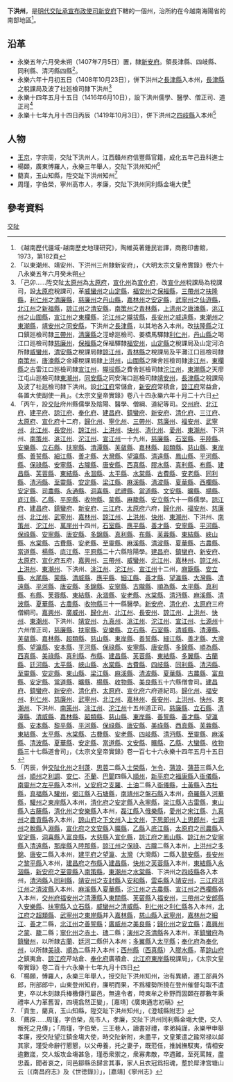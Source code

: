 '''下洪州'''，是[[明代|明代]][[交阯承宣布政使司|交阯承宣布政使司]][[新安府|新安府]]下轄的一個州，治所約在今越南海陽省的南部地區<ref>《越南歷代疆域-越南歷史地理研究》，陶維英著鍾民岩譯，商務印書館，1973，第182頁</ref>。
== 沿革 ==
* 永樂五年六月癸未朔（1407年7月5日）置，隸[[新安府|新安府]]。領長津縣、四岐縣、同利縣、清沔縣四縣<ref>「以東潮州、靖安州、下洪州三州隸新安府」，《大明太宗文皇帝實錄》卷六十八永樂五年六月癸未朔</ref>。
* 永樂六年十月初五日（1408年10月23日），併下洪州之[[長津縣|長津縣]]入本州，[[長津縣|長津縣]]之稅課局及波了社廵檢司隸下洪州<ref>「己卯……陞交阯[[太原州|太原州]]為[[太原府|太原府]]，[[宣化州|宣化州]]為[[宣化府|宣化府]]，改[[宣化州|宣化州]]稅課局為稅課司，設[[太原府|太原府]]稅課司，革[[威蠻州|威蠻州]]之[[山定縣|山定縣]]，[[福安州|福安州]]之[[保福縣|保福縣]]，[[三帶州|三帶州]]之[[扶隆縣|扶隆縣]]，[[利仁州|利仁州]]之[[清廉縣|清廉縣]]，[[慈廉州|慈廉州]]之[[丹山縣|丹山縣]]，[[嘉林州|嘉林州]]之[[安定縣|安定縣]]，[[武寧州|武寧州]]之[[仙遊縣|仙遊縣]]，[[北江州|北江州]]之[[新福縣|新福縣]]，[[諒江州|諒江州]]之[[清安縣|清安縣]]，[[南策州|南策州]]之[[青林縣|青林縣]]，[[上洪州|上洪州]]之[[唐濠縣|唐濠縣]]，[[洮江州|洮江州]]之[[山圍縣|山圍縣]]，[[宣江州|宣江州]]之[[東欄縣|東欄縣]]，[[沱江州|沱江州]]之[[隴拔縣|隴拔縣]]，[[長安州|長安州]]之[[威遠縣|威遠縣]]，[[東潮州|東潮州]]之[[東潮縣|東潮縣]]，[[靖安州|靖安州]]之[[同安縣|同安縣]]，下洪州之[[長津縣|長津縣]]，以其地各入本州。改[[扶隆縣|扶隆縣]]之江口鎮廵檢司隸[[三帶州|三帶州]]，[[清廉縣|清廉縣]]之涇蜍廵檢司、姜橋馬驛隸[[利仁州|利仁州]]，[[丹山縣|丹山縣]]之喝江口廵檢司隸[[慈廉州|慈廉州]]，[[保福縣|保福縣]]之保福驛隸[[福安州|福安州]]，[[山定縣|山定縣]]之稅課局及山定河泊所隸[[威蠻州|威蠻州]]，[[清安縣|清安縣]]之稅課局隸[[諒江州|諒江州]]，[[青林縣|青林縣]]之稅課局及平灘江口廵檢司隸[[南策州|南策州]]，[[唐濠縣|唐濠縣]]之金縷稅課局隸[[上洪州|上洪州]]，[[山圍縣|山圍縣]]之陳舍廵檢司隸[[洮江州|洮江州]]，[[東欄縣|東欄縣]]之古雷江口廵檢司隸[[宣江州|宣江州]]，[[隴拔縣|隴拔縣]]之費舍廵檢司隸[[沱江州|沱江州]]，[[東潮縣|東潮縣]]之天廖江屯山廵檢司隸[[東潮州|東潮州]]，[[同安縣|同安縣]]之同安海口廵檢司隸[[靖安州|靖安州]]，[[長津縣|長津縣]]之稅課局及波了社廵檢司隸下洪州。設[[北江府|北江府]]常儲倉，[[新安府|新安府]]常積倉，[[諒江府|諒江府]]常益倉，各置大使副使一員」。《太宗文皇帝實錄》卷八十四永樂六年十月二十六日</ref>
* 永樂十四年五月十五日（1416年6月10日），設下洪州儒學、醫學、僧正司、道正司<ref>「丙午，設[[交阯|交阯]]府州縣儒學及陰陽、醫學、僧綱、道紀等司。[[交州府|交州府]]、[[北江府|北江府]]、[[建平府|建平府]]、[[諒江府|諒江府]]、[[奉化府|奉化府]]、[[建昌府|建昌府]]、[[鎮蠻府|鎮蠻府]]、[[新安府|新安府]]、[[清化府|清化府]]、[[三江府|三江府]]、[[太原府|太原府]]、[[宣化府|宣化府]]十二府，[[歸化州|歸化州]]、[[寧化州|寧化州]]、[[三帶州|三帶州]]、[[慈廉州|慈廉州]]、[[福安州|福安州]]、[[武寧州|武寧州]]、[[北江州|北江州]]、[[長安州|長安州]]、[[諒江州|諒江州]]、[[上洪州|上洪州]]、[[快州|快州]]、[[清化州|清化州]]、[[愛州|愛州]]、[[東潮州|東潮州]]、下洪州、[[南策州|南策州]]、[[洮江州|洮江州]]、[[沱江州|沱江州]]、[[宣江州|宣江州]]一十九州，[[慈廉縣|慈廉縣]]、[[石室縣|石室縣]]、[[平陸縣|平陸縣]]、[[安樂縣|安樂縣]]、[[立石縣|立石縣]]、[[扶寧縣|扶寧縣]]、[[清潭縣|清潭縣]]、[[芙蒥縣|芙蒥縣]]、[[嘉林縣|嘉林縣]]、[[超類縣|超類縣]]、[[慈山縣|慈山縣]]、[[東岸縣|東岸縣]]、[[善誓縣|善誓縣]]、[[細江縣|細江縣]]、[[善才縣|善才縣]]、[[大灣縣|大灣縣]]、[[望瀛縣|望瀛縣]]、[[清遠縣|清遠縣]]、[[鳳山縣|鳳山縣]]、[[平河縣|平河縣]]、[[縣|縣]]、[[保祿縣|保祿縣]]、[[安寧縣|安寧縣]]、[[古隴縣|古隴縣]]、[[唐安縣|唐安縣]]、[[西真縣|西真縣]]、[[膠水縣|膠水縣]]、[[真利縣|真利縣]]、[[布縣|布縣]]、[[建昌縣|建昌縣]]、[[芙蓉縣|芙蓉縣]]、[[東結縣|東結縣]]、[[永涸縣|永涸縣]]、[[太平縣_(交阯)|太平縣]]、[[水棠縣|水棠縣]]、[[古費縣|古費縣]]、[[安老縣|安老縣]]、[[同利縣|同利縣]]、[[清沔縣|清沔縣]]、[[至靈縣|至靈縣]]、[[安定縣|安定縣]]、[[梁江縣|梁江縣]]、[[麻溪縣|麻溪縣]]、[[清波縣|清波縣]]、[[夏華縣|夏華縣]]、[[西欄縣|西欄縣]]、[[安定縣|安定縣]]、[[司農縣|司農縣]]、[[永通縣|永通縣]]、[[洞喜縣|洞喜縣]]、[[武禮縣|武禮縣]]、[[當道縣|當道縣]]、[[文安縣|文安縣]]、[[曠縣|曠縣]]、[[楊縣|楊縣]]、[[底江縣|底江縣]]、[[乙縣|乙縣]]、[[平原縣|平原縣]]、[[收物縣|收物縣]]、[[蒙縣|蒙縣]]、[[麻籠縣|麻籠縣]]、[[安立縣|安立縣]]六十一縣儒學。[[諒江府|諒江府]]、[[建昌府|建昌府]]、[[鎮蠻府|鎮蠻府]]、[[新安府|新安府]]、[[三江府|三江府]]、[[太原府|太原府]]六府，[[歸化州|歸化州]]、[[福安州|福安州]]、[[慈廉州|慈廉州]]、[[北江州|北江州]]、[[武寧州|武寧州]]、[[嘉林州|嘉林州]]、[[諒江州|諒江州]]、[[上洪州|上洪州]]、[[快州|快州]]、[[東潮州|東潮州]]、下洪州、[[南策州|南策州]]、[[沱江州|沱江州]]、[[萬崖州|萬崖州]]十四州，[[石室縣|石室縣]]、[[應平縣|應平縣]]、[[善才縣|善才縣]]、[[安寧縣|安寧縣]]、[[平河縣|平河縣]]、[[保祿縣|保祿縣]]、[[安寧縣|安寧縣]]、[[唐安縣|唐安縣]]、[[多錦縣|多錦縣]]、[[真利縣|真利縣]]、[[布縣|布縣]]、[[芙蓉縣|芙蓉縣]]、[[東結縣|東結縣]]、[[峽山縣|峽山縣]]、[[水棠縣|水棠縣]]、[[古費縣|古費縣]]、[[安老縣|安老縣]]、[[至靈縣|至靈縣]]、[[麻溪縣|麻溪縣]]、[[清波縣|清波縣]]、[[夏華縣|夏華縣]]、[[古農縣|古農縣]]、[[當道縣|當道縣]]、[[楊縣|楊縣]]、[[底江縣|底江縣]]、[[平原縣|平原縣]]二十六縣陰陽學。[[建昌府|建昌府]]、[[鎮蠻府|鎮蠻府]]、[[新安府|新安府]]、[[太原府|太原府]]、[[宣化府|宣化府]]五府，[[嘉興州|嘉興州]]、[[三帶州|三帶州]]、[[威蠻州|威蠻州]]、[[北江州|北江州]]、[[嘉林州|嘉林州]]、[[諒江州|諒江州]]、[[上洪州|上洪州]]、[[東潮州|東潮州]]、下洪州、[[洮江州|洮江州]]、[[沱江州|沱江州]]、[[宣江州|宣江州]]十二州，[[麻籠縣|麻籠縣]]、[[安立縣|安立縣]]、[[水尾縣|水尾縣]]、[[蒙縣|蒙縣]]、[[清威縣|清威縣]]、[[應平縣|應平縣]]、[[細江縣|細江縣]]、[[善才縣|善才縣]]、[[望瀛縣|望瀛縣]]、[[大灣縣|大灣縣]]、[[清遠縣|清遠縣]]、[[平河縣|平河縣]]、[[唐安縣|唐安縣]]、[[多錦縣|多錦縣]]、[[安寧縣|安寧縣]]、[[古隴縣|古隴縣]]、[[順為縣|順為縣]]、[[太平縣_(交阯)|太平縣]]、[[真利縣|真利縣]]、[[布縣|布縣]]、[[芙蓉縣|芙蓉縣]]、[[東結縣|東結縣]]、[[永涸縣|永涸縣]]、[[安老縣|安老縣]]、[[水棠縣|水棠縣]]、[[清沔縣|清沔縣]]、[[麻溪縣|麻溪縣]]、[[清波縣|清波縣]]、[[夏華縣|夏華縣]]、[[古農縣|古農縣]]、[[收物縣|收物縣]]三十一縣醫學。[[新安府|新安府]]、[[清化府|清化府]]、[[太原府|太原府]]三府僧綱司。[[嘉興州|嘉興州]]、[[廣威州|廣威州]]、[[歸化州|歸化州]]、[[北江州|北江州]]、[[長安州|長安州]]、[[諒江州|諒江州]]、[[上洪州|上洪州]]、[[快州|快州]]、[[東潮州|東潮州]]、下洪州、[[靖安州|靖安州]]、[[九真州|九真州]]、[[洮江州|洮江州]]、[[沱江州|沱江州]]、[[宣江州|宣江州]]、[[七源州|七源州]]十六州僧正司，[[慈廉縣|慈廉縣]]、[[扶寧縣|扶寧縣]]、[[安樂縣|安樂縣]]、[[立石縣|立石縣]]、[[石室縣|石室縣]]、[[清威縣|清威縣]]、[[清潭縣|清潭縣]]、[[芙蒥縣|芙蒥縣]]、[[嘉林縣|嘉林縣]]、[[超類縣|超類縣]]、[[慈山縣|慈山縣]]、[[東岸縣|東岸縣]]、[[善誓縣|善誓縣]]、[[細江縣|細江縣]]、[[善才縣|善才縣]]、[[大灣縣|大灣縣]]、[[望瀛縣|望瀛縣]]、[[安本縣|安本縣]]、[[平河縣|平河縣]]、[[保祿縣|保祿縣]]、[[安寧縣|安寧縣]]、[[唐安縣|唐安縣]]、[[多錦縣|多錦縣]]、[[順為縣|順為縣]]、[[西真縣|西真縣]]、[[美祿縣|美祿縣]]、[[真利縣|真利縣]]、[[布縣|布縣]]、[[建昌縣|建昌縣]]、[[芙蓉縣|芙蓉縣]]、[[東結縣|東結縣]]、[[多翼縣|多翼縣]]、[[古蘭縣|古蘭縣]]、[[廷河縣|廷河縣]]、[[太平縣_(交阯)|太平縣]]、[[峽山縣|峽山縣]]、[[水棠縣|水棠縣]]、[[古費縣|古費縣]]、[[四岐縣|四岐縣]]、[[同利縣|同利縣]]、[[清沔縣|清沔縣]]、[[至靈縣|至靈縣]]、[[安定縣|安定縣]]、[[東山縣|東山縣]]、[[梁江縣|梁江縣]]、[[麻溪縣|麻溪縣]]、[[清波縣|清波縣]]、[[夏華縣|夏華縣]]、[[古農縣|古農縣]]、[[富良縣|富良縣]]、[[安定縣|安定縣]]、[[當道縣|當道縣]]、[[曠縣|曠縣]]、[[楊縣|楊縣]]、[[收物縣|收物縣]]、[[美良縣|美良縣]]五十六縣僧會司。[[建昌府|建昌府]]、[[鎮蠻府|鎮蠻府]]、[[新安府|新安府]]、[[清化府|清化府]]、[[太原府|太原府]]、[[宣化府|宣化府]]六府道紀司。[[歸化州|歸化州]]、[[福安州|福安州]]、[[利仁州|利仁州]]、[[慈廉州|慈廉州]]、[[武寧州|武寧州]]、[[北江州|北江州]]、[[嘉林州|嘉林州]]、[[長安州|長安州]]、[[上洪州|上洪州]]、[[快州|快州]]、[[東潮州|東潮州]]、下洪州、[[南策州|南策州]]、[[洮江州|洮江州]]、[[沱江州|沱江州]]十五州道正司。[[慈廉縣|慈廉縣]]、[[立石縣|立石縣]]、[[清潭縣|清潭縣]]、[[清威縣|清威縣]]、[[嘉林縣|嘉林縣]]、[[超類縣|超類縣]]、[[慈山縣|慈山縣]]、[[東岸縣|東岸縣]]、[[善誓縣|善誓縣]]、[[善才縣|善才縣]]、[[望瀛縣|望瀛縣]]、[[安本縣|安本縣]]、[[黎平縣|黎平縣]]、[[平河縣|平河縣]]、[[保祿縣|保祿縣]]、[[唐安縣|唐安縣]]、[[美祿縣|美祿縣]]、[[西真縣|西真縣]]、[[芙蓉縣|芙蓉縣]]、[[東結縣|東結縣]]、[[太平縣_(交阯)|太平縣]]、[[水棠縣|水棠縣]]、[[古費縣|古費縣]]、[[安老縣|安老縣]]、[[四岐縣|四岐縣]]、[[清沔縣|清沔縣]]、[[至靈縣|至靈縣]]、[[麻溪縣|麻溪縣]]、[[清波縣|清波縣]]、[[夏華縣|夏華縣]]、[[安定縣|安定縣]]、[[當道縣|當道縣]]、[[文安縣|文安縣]]、[[曠縣|曠縣]]、[[乙縣|乙縣]]、[[大蠻縣|大蠻縣]]、[[收物縣|收物縣]]三十七縣道會司」，《太宗文皇帝實錄》卷一百七十六永樂十四年五月十五日</ref>
* 永樂十七年九月十四日丙辰（1419年10月3日），併下洪州之[[四岐縣|四岐縣]]入本州<ref>「丙辰，併[[交阯|交阯]][[化州|化州]]之[[利蓬縣|利蓬]]、[[思蓉縣|思蓉]]二縣入[[士榮縣|士榮縣]]，[[乍令縣|乍令]]、[[蒲浪縣|蒲浪]]、[[蒲苔縣|蒲苔]]三縣入[[化州|化州]]，[[順州|順州]]之[[利調縣|利調]]、[[安仁縣|安仁]]、[[不蘭縣|不蘭]]、[[巴閬縣|巴閬]]四縣入[[順州|順州]]，[[新平府|新平府]]之[[福康縣|福康縣]]入[[衙儀縣|衙儀縣]]，[[南靈州|南靈州]]之[[左平縣|左平縣]]入本州，[[乂安府|乂安府]]之[[支羅縣|支羅]]、[[土油縣|土油]]二縣入[[衙儀縣|衙儀縣]]，[[土黃縣|土黃縣]]入[[古杜縣|古杜縣]]，[[真福縣|真福縣]]入[[驩州|驩州]]，[[偈江縣|偈江縣]]入[[石塘縣|石塘縣]]，[[南靖州|南靖州]]之[[盤石縣|盤石縣]]入本州，[[奇羅縣|奇羅縣]]入[[河華縣|河華縣]]，[[驩州|驩州]]之[[東岸縣|東岸縣]]入本州，[[清化府|清化府]]之[[安定縣|安定縣]]入[[永寧縣|永寧縣]]，[[梁江縣|梁江縣]]入[[古雷縣|古雷縣]]，[[東山縣|東山縣]]入[[古藤縣|古藤縣]]，[[清化州|清化州]]之[[安樂縣|安樂縣]]入本州，[[磊江縣|磊江縣]]入[[俄樂縣|俄樂縣]]，[[愛州|愛州]]之[[宋江縣|宋江縣]]、[[九真州|九真州]]之[[農貢縣_(交阯)|農貢縣]]各入本州，[[諒山府|諒山府]]之[[下文州|下文州]]入[[上文州|上文州]]，[[下思郎州|下思郎州]]入[[上思郎州|上思郎州]]，[[七源州|七源州]]之[[脫縣|脫縣]]入[[淵縣|淵縣]]，[[宣化府|宣化府]]之[[文安縣|文安縣]]入[[曠縣|曠縣]]，[[乙縣|乙縣]]入[[底江縣|底江縣]]，[[太原府|太原府]]之[[司農縣|司農縣]]入[[安定縣|安定縣]]，[[洞喜縣|洞喜縣]]入[[富良縣|富良縣]]，[[大慈縣|大慈縣]]入[[宣化縣|宣化縣]]，[[諒江府|諒江府]]之[[鳳山縣|鳳山縣]]、[[諒江州|諒江州]]之[[安寧縣|安寧縣]]入[[清遠縣|清遠縣]]，[[那岸縣|那岸縣]]入[[陸那縣|陸那縣]]，[[諒江州|諒江州]]之[[保祿縣|保祿]]、[[古隴縣|古隴]]二縣入本州，[[上洪州|上洪州]]之[[多錦縣|多錦]]、[[唐安縣|唐安]]二縣入本州，[[建平府|建平府]]之[[望瀛縣|望瀛]]、[[太灣縣|太灣]]（大灣縣）二縣入[[懿安縣|懿安縣]]，[[長安州|長安州]]之[[黎平縣|黎平縣]]入本州，[[建昌府|建昌府]]之[[布縣|布縣]]入[[建昌縣|建昌縣]]，[[快州|快州]]之[[芙蓉縣|芙蓉縣]]入本州，[[東結縣|東結縣]]入[[永涸縣|永涸縣]]，[[新安府|新安府]]之[[至靈縣|至靈縣]]入[[南策縣|南策縣]]，[[東潮州|東潮州]]之[[水棠縣|水棠縣]]、下洪州之[[四岐縣|四岐縣]]各入本州，[[清沔縣|清沔縣]]入[[同利縣|同利縣]]，[[靖安州|靖安州]]之[[支封縣|支封縣]]入[[安和縣|安和縣]]，[[雲屯縣|雲屯縣]]入[[靖安州|靖安州]]，[[三江府|三江府]][[洮江州|洮江州]]之[[清波縣|清波縣]]入本州、[[麻溪縣|麻溪縣]]入[[夏華縣|夏華縣]]，[[沱江州|沱江州]]之[[古農縣|古農縣]]、[[宣江州|宣江州]]之[[西欄縣|西欄縣]]各入本州，[[交州府|交州府]][[福安州|福安州]]之[[清潭縣|清潭縣]]入[[東關縣|東關縣]]、[[芙蒥縣|芙蒥縣]]入[[福安州|福安州]]，[[三帶州|三帶州]]之[[安郎縣|安郎縣]]入[[安樂縣|安樂縣]]、[[扶寧縣|扶寧縣]]入[[立石縣|立石縣]]，[[威蠻州|威蠻州]]之[[清威縣|清威縣]]、[[利仁州|利仁州]]之[[利仁縣|利仁縣]]各入本州，[[北江府|北江府]]之[[超類縣|超類縣]]、[[武寧州|武寧州]]之[[東岸縣|東岸縣]]并入[[嘉林縣|嘉林縣]]，[[慈山縣|慈山縣]]入[[武寧州|武寧州]]，[[嘉林州|嘉林州]]之[[細江縣|細江]]、[[善才縣|善才]]二縣，[[北江州|北江州]]之[[善誓縣|善誓縣]]；[[廣威州|廣威州]]之[[美良縣|美良縣]]；[[歸化州|歸化州]]之[[安立縣|安立縣]]；[[嘉興州|嘉興州]]之[[蒙縣|蒙]]、[[籠縣|籠]]二縣；[[寧化州|寧化州]]之[[赤土縣|赤土]]、[[瑰縣|瑰]]二縣；[[演州|演州]]之[[茶清縣|茶清縣]]各入本州，革[[鎮蠻府|鎮蠻府]]為[[鎮蠻州|鎮蠻州]]，以所隸[[古蘭縣|古蘭]]、[[廷河縣|廷河]]二縣併入本州；[[多翼縣|多翼縣]]入[[太平縣_(交阯)|太平縣]]；[[奉化府|奉化府]]為[[奉化州|奉化州]]，以所隸[[美祿縣|美祿]]、[[順為縣|順為]]二縣并入本州；[[西州縣|西州縣]]（[[西真縣|西真縣]]）入[[膠水縣|膠水縣]]，革[[諒山府|諒山府]]之鎮夷倉、[[諒江府|諒江府]]芹站倉、[[奉化府|奉化府]]廣積倉、[[北江府|北江府]][[東岸縣|東岸縣]]稅課局」，《太宗文皇帝實錄》卷二百十六永樂十七年九月十四日</ref>

== 人物 ==
* [[王京_(交阯)|王京]]，字宗周，交阯下洪州人，江西贛州府信豐縣官籍，成化五年己丑科進士
* 楊頥，廣東愽羅人，永樂三年舉人，交阯下洪州知州<ref>「楊頥，愽羅人，永樂三年舉人，授交阯下洪州知州，治有異績，遷工部員外郎，刑部郎中，山東登州知府，廉明而果，不爲權勢所撓在登州催督勾取不遣吏，卒以木刻隷兵棒檄傳行屬邑，無違令者，時東牟之朴野而固頥在郡數年秉禮率人力革舊習，四境翕然正變」，[嘉靖]《廣東通志初稿》</ref>
* 藺真，玉山知縣，陞交趾下洪州知州<ref>「貢生，藺真，玉山知縣，陞交趾下洪州知州」，《澄城縣附志》</ref>
* 周瑾，字伯榮，寧州高市人，孝廉，交阯下洪州同利縣金塲大使<ref>「薦辟……周瑾，字伯榮，高市人，孝廉，交阯下洪州同利縣金塲大使，交人叛死之見傳」；「周瑾，字伯榮，三王巷人，讀書好禮，孝弟純謹，永樂甲申舉孝廉，授交阯望江鎮金塲大使，時交阯新附，未盡平，文皇䇿遣之踰常禄以䘏其家，瑾受命辭行懇懇，以父毋養，托之妻子，既蒞任，推誠撫馭夷，情相安逾數𡻕，交人叛攻金塲甚急，瑾悉衆禦之，衆寡弗敵，卒遇難，至死罵賊，盡忠義，聞者哀之，同邑鄒縣丞歸言其事，家人且衣冠爲招魂，塟於犀津宫塘山云〔《南昌府志》及《世徳錄》〕」，[嘉靖]《寧州志》</ref>

== 參考資料 ==
{{reflist}}
{{交阯承宣布政使司行政區劃}}
[[Category:明朝的州|交阯]]